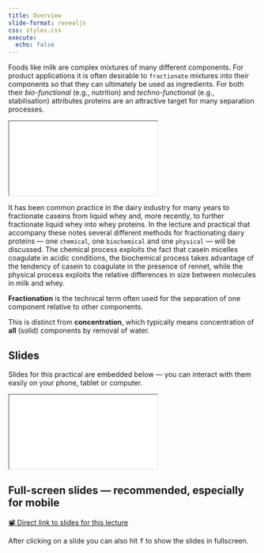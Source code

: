 ```yaml
---
title: Overview 
slide-format: revealjs
css: styles.css
execute:
  echo: false
---
```


Foods like milk are complex mixtures of many different components. For
product applications it is often desirable to `fractionate` mixtures into their
components so that they can ultimately be used as ingredients.
For both their *bio-functional* (e.g., nutrition) and *techno-functional* (e.g.,
stabilisation) attributes proteins are an attractive target for many separation
processes. 

<div>
```{=html}
<iframe class="video-embed" src=./vids/ObjectsSurround.mp4></iframe>
```

It has been common practice in the dairy industry for many years to fractionate caseins from liquid whey and, more recently, to further
fractionate liquid whey into whey proteins.
In the lecture and practical that accompany these notes several different methods for fractionating dairy proteins — one `chemical`, one
`biochemical` and one `physical` — will be discussed. The chemical process exploits the fact that casein micelles coagulate in acidic conditions, the biochemical
process takes advantage of the tendency of casein to coagulate in the presence
of rennet, while the physical process exploits the relative differences in
size between molecules in milk and whey.

::: {.callout-note}

**Fractionation** is the technical term often used for the separation of one component relative to other components.

This is distinct from **concentration**, which typically means concentration of **all** (solid) components by removal of water.

:::

## Slides

Slides for this practical are embedded below — you can interact with them easily on your phone, tablet or computer.

<div>
```{=html}
<iframe class="slide-deck" src="slides/one/"></iframe>
```
</div>

:::{.callout-tip}
## Full-screen slides — recommended, especially for mobile

[📽️ Direct link to slides for this lecture](slides/one/)

After clicking on a slide you can also hit <kbd>f</kbd> to show the slides in fullscreen.

:::
